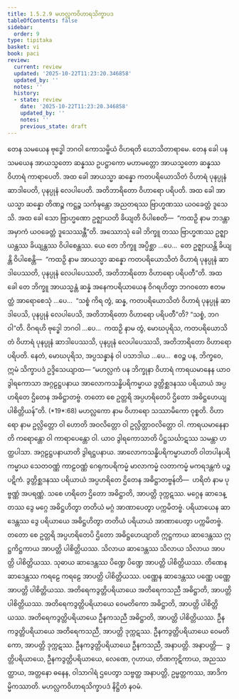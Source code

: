 ```yaml
---
title: 1.5.2.9 မဟလ္လကဝိဟာရသိက္ခာပဒ
tableOfContents: false
sidebar:
  order: 9
type: tipitaka
basket: vi
book: paci
review:
  current: review
  updated: '2025-10-22T11:23:20.346858'
  updated_by: ''
  notes: ''
  history:
  - state: review
    date: '2025-10-22T11:23:20.346858'
    updated_by: ''
    notes: ''
    previous_state: draft
---
```



<ReviewStatus review={frontmatter.review} showDetails={true} />

<HypothesisAnnotation frontmatter={frontmatter} />

<DynamicBreadcrumb />

<Division number="134" book="paci" e="ch" v="2" p="67">

<Paragraph number="457" book="paci">
တေန သမယေန ဗုဒ္ဓေါ ဘဂဝါ ကောသမ္ဗိယံ ဝိဟရတိ ဃောသိတာရာမေ. တေန ခေါ ပန သမယေန အာယသ္မတော ဆန္နဿ ဥပဋ္ဌာကော မဟာမတ္တော အာယသ္မတော ဆန္နဿ ဝိဟာရံ ကာရာပေတိ. အထ ခေါ အာယသ္မာ ဆန္နော ကတပရိယောသိတံ ဝိဟာရံ ပုနပ္ပုနံ ဆာဒါပေတိ, ပုနပ္ပုနံ လေပါပေတိ. အတိဘာရိတော ဝိဟာရော ပရိပတိ. အထ ခေါ အာယသ္မာ ဆန္နော တိဏဉ္စ ကဋ္ဌဉ္စ သင်္ကဍ္ဎန္တော အညတရဿ ဗြာဟ္မဏဿ ယဝခေတ္တံ ဒူသေသိ. အထ ခေါ သော ဗြာဟ္မဏော ဥဇ္ဈာယတိ ခိယျတိ ဝိပါစေတိ—  “ကထဉှိ နာမ ဘဒန္တာ အမှာကံ ယဝခေတ္တံ ဒူသေဿန္တီ”တိ.
</Paragraph>

<Paragraph number="458" book="paci">
အဿောသုံ ခေါ ဘိက္ခူ တဿ ဗြာဟ္မဏဿ ဥဇ္ဈာယန္တဿ ခိယျန္တဿ ဝိပါစေန္တဿ. ယေ တေ ဘိက္ခူ အပ္ပိစ္ဆာ …ပေ…  တေ ဥဇ္ဈာယန္တိ ခိယျန္တိ ဝိပါစေန္တိ—  “ကထဉှိ နာမ အာယသ္မာ ဆန္နော ကတပရိယောသိတံ ဝိဟာရံ ပုနပ္ပုနံ ဆာဒါပေဿတိ, ပုနပ္ပုနံ လေပါပေဿတိ, အတိဘာရိတော ဝိဟာရော ပရိပတီ”တိ.
</Paragraph>

<Paragraph number="459" book="paci">
အထ ခေါ တေ ဘိက္ခူ အာယသ္မန္တံ ဆန္နံ အနေကပရိယာယေန ဝိဂရဟိတွာ ဘဂဝတော ဧတမတ္ထံ အာရောစေသုံ …ပေ…  “သစ္စံ ကိရ တွံ, ဆန္န, ကတပရိယောသိတံ ဝိဟာရံ ပုနပ္ပုနံ ဆာဒါပေသိ, ပုနပ္ပုနံ လေပါပေသိ, အတိဘာရိတော ဝိဟာရော ပရိပတီ”တိ? “သစ္စံ, ဘဂဝါ”တိ. ဝိဂရဟိ ဗုဒ္ဓေါ ဘဂဝါ …ပေ…  ကထဉှိ နာမ တွံ, မောဃပုရိသ, ကတပရိယောသိတံ ဝိဟာရံ ပုနပ္ပုနံ ဆာဒါပေဿသိ, ပုနပ္ပုနံ လေပါပေဿသိ, အတိဘာရိတော ဝိဟာရော ပရိပတိ. နေတံ, မောဃပုရိသ, အပ္ပသန္နာနံ ဝါ ပသာဒါယ …ပေ…  ဧဝဉ္စ ပန, ဘိက္ခဝေ, ဣမံ သိက္ခာပဒံ ဥဒ္ဒိသေယျာထ—
</Paragraph>

</Division>
<Division number="135" book="paci" e="ch" v="2" p="68">

<Paragraph number="460" book="paci">
<Emphasis>“မဟလ္လကံ ပန ဘိက္ခုနာ ဝိဟာရံ ကာရယမာနေန ယာဝ ဒွါရကောသာ အဂ္ဂဠဋ္ဌပနာယ အာလောကသန္ဓိပရိကမ္မာယ ဒွတ္တိစ္ဆဒနဿ ပရိယာယံ အပ္ပဟရိတေ ဌိတေန အဓိဋ္ဌာတဗ္ဗံ. တတော စေ ဥတ္တရိ အပ္ပဟရိတေပိ ဌိတော အဓိဋ္ဌဟေယျ ပါစိတ္တိယန်”</Emphasis>တိ. (*19*:<Emphasis>68</Emphasis>)
</Paragraph>

</Division>
<Division number="136" book="paci" e="ch" v="2" p="68">

<Paragraph number="461" book="paci">
<Emphasis>မဟလ္လကော</Emphasis> နာမ ဝိဟာရော သဿာမိကော ဝုစ္စတိ.
</Paragraph>

<Paragraph number="462" book="paci">
<Emphasis>ဝိဟာရော</Emphasis> နာမ ဥလ္လိတ္တော ဝါ ဟောတိ အဝလိတ္တော ဝါ ဥလ္လိတ္တာဝလိတ္တော ဝါ.
</Paragraph>

<Paragraph number="463" book="paci">
<Emphasis>ကာရယမာနေနာ</Emphasis>တိ ကရောန္တော ဝါ ကာရာပေန္တော ဝါ.
</Paragraph>

<Paragraph number="464" book="paci">
<Emphasis>ယာဝ ဒွါရကောသာ</Emphasis>တိ ပိဋ္ဌသင်္ဃာဋဿ သမန္တာ ဟတ္ထပါသာ.
</Paragraph>

<Paragraph number="465" book="paci">
<Emphasis>အဂ္ဂဠဋ္ဌပနာယာ</Emphasis>တိ ဒွါရဋ္ဌပနာယ.
</Paragraph>

<Paragraph number="466" book="paci">
<Emphasis>အာလောကသန္ဓိပရိကမ္မာယာ</Emphasis>တိ ဝါတပါနပရိကမ္မာယ သေတဝဏ္ဏံ ကာဠဝဏ္ဏံ ဂေရုကပရိကမ္မံ မာလာကမ္မံ လတာကမ္မံ မကရဒန္တကံ ပဉ္စပဋိကံ.
</Paragraph>

<Paragraph number="467" book="paci">
<Emphasis>ဒွတ္တိစ္ဆဒနဿ ပရိယာယံ အပ္ပဟရိတေ ဌိတေန အဓိဋ္ဌာတဗ္ဗန်</Emphasis>တိ—  ဟရိတံ နာမ ပုဗ္ဗဏ္ဏံ အပရဏ္ဏံ. သစေ ဟရိတေ ဌိတော အဓိဋ္ဌာတိ, အာပတ္တိ ဒုက္ကဋဿ. မဂ္ဂေန ဆာဒေန္တဿ ဒွေ မဂ္ဂေ အဓိဋ္ဌဟိတွာ တတိယံ မဂ္ဂံ အာဏာပေတွာ ပက္ကမိတဗ္ဗံ. ပရိယာယေန ဆာဒေန္တဿ ဒွေ ပရိယာယေ အဓိဋ္ဌဟိတွာ တတိယံ ပရိယာယံ အာဏာပေတွာ ပက္ကမိတဗ္ဗံ.
</Paragraph>

</Division>
<Division number="137" book="paci" e="ch" v="2" p="69">

<Paragraph number="468" book="paci">
<Emphasis>တတော စေ ဥတ္တရိ အပ္ပဟရိတေပိ ဌိတော အဓိဋ္ဌဟေယျာ</Emphasis>တိ ဣဋ္ဌကာယ ဆာဒေန္တဿ ဣဋ္ဌကိဋ္ဌကာယ အာပတ္တိ ပါစိတ္တိယဿ. သိလာယ ဆာဒေန္တဿ သိလာယ သိလာယ အာပတ္တိ ပါစိတ္တိယဿ. သုဓာယ ဆာဒေန္တဿ ပိဏ္ဍေ ပိဏ္ဍေ အာပတ္တိ ပါစိတ္တိယဿ. တိဏေန ဆာဒေန္တဿ ကရဠေ ကရဠေ အာပတ္တိ ပါစိတ္တိယဿ. ပဏ္ဏေန ဆာဒေန္တဿ ပဏ္ဏေ ပဏ္ဏေ အာပတ္တိ ပါစိတ္တိယဿ.
</Paragraph>

<Paragraph number="469" book="paci">
အတိရေကဒွတ္တိပရိယာယေ အတိရေကသညီ အဓိဋ္ဌာတိ, အာပတ္တိ ပါစိတ္တိယဿ. အတိရေကဒွတ္တိပရိယာယေ ဝေမတိကော အဓိဋ္ဌာတိ, အာပတ္တိ ပါစိတ္တိယဿ. အတိရေကဒွတ္တိပရိယာယေ ဦနကသညီ အဓိဋ္ဌာတိ, အာပတ္တိ ပါစိတ္တိယဿ.
</Paragraph>

<Paragraph number="470" book="paci">
ဦနကဒွတ္တိပရိယာယေ အတိရေကသညီ, အာပတ္တိ ဒုက္ကဋဿ. ဦနကဒွတ္တိပရိယာယေ ဝေမတိကော, အာပတ္တိ ဒုက္ကဋဿ. ဦနကဒွတ္တိပရိယာယေ ဦနကသညီ, အနာပတ္တိ.
</Paragraph>

</Division>
<Division number="138" book="paci" e="ch" v="2" p="69">

<Paragraph number="471" book="paci">
အနာပတ္တိ—  ဒွတ္တိပရိယာယေ, ဦနကဒွတ္တိပရိယာယေ, လေဏေ, ဂုဟာယ, တိဏကုဋိကာယ, အညဿတ္ထာယ, အတ္တနော ဓနေန, ဝါသာဂါရံ ဌပေတွာ သဗ္ဗတ္ထ အနာပတ္တိ, ဥမ္မတ္တကဿ, အာဒိကမ္မိကဿာတိ.

</Paragraph>
</Division>

<Paragraph number="472" type="center" book="paci">
မဟလ္လကဝိဟာရသိက္ခာပဒံ နိဋ္ဌိတံ နဝမံ.
</Paragraph>